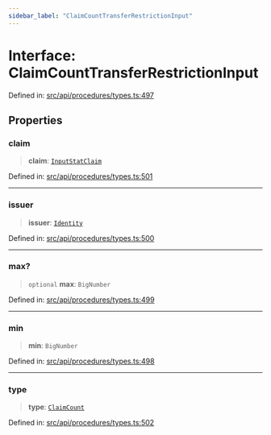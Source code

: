 ```yaml
---
sidebar_label: "ClaimCountTransferRestrictionInput"
---
```


# Interface: ClaimCountTransferRestrictionInput

Defined in: [src/api/procedures/types.ts:497](https://github.com/PolymeshAssociation/polymesh-sdk/blob/bee6a2fe7a8ce5db42a6982e793782182cde2153/src/api/procedures/types.ts#L497)

## Properties

### claim

> **claim**: [`InputStatClaim`](../../../entities/types/type-aliases/InputStatClaim.mdx)

Defined in: [src/api/procedures/types.ts:501](https://github.com/PolymeshAssociation/polymesh-sdk/blob/bee6a2fe7a8ce5db42a6982e793782182cde2153/src/api/procedures/types.ts#L501)

***

### issuer

> **issuer**: [`Identity`](../../../entities/Identity/classes/Identity.mdx)

Defined in: [src/api/procedures/types.ts:500](https://github.com/PolymeshAssociation/polymesh-sdk/blob/bee6a2fe7a8ce5db42a6982e793782182cde2153/src/api/procedures/types.ts#L500)

***

### max?

> `optional` **max**: `BigNumber`

Defined in: [src/api/procedures/types.ts:499](https://github.com/PolymeshAssociation/polymesh-sdk/blob/bee6a2fe7a8ce5db42a6982e793782182cde2153/src/api/procedures/types.ts#L499)

***

### min

> **min**: `BigNumber`

Defined in: [src/api/procedures/types.ts:498](https://github.com/PolymeshAssociation/polymesh-sdk/blob/bee6a2fe7a8ce5db42a6982e793782182cde2153/src/api/procedures/types.ts#L498)

***

### type

> **type**: [`ClaimCount`](../enumerations/TransferRestrictionType.mdx#claimcount)

Defined in: [src/api/procedures/types.ts:502](https://github.com/PolymeshAssociation/polymesh-sdk/blob/bee6a2fe7a8ce5db42a6982e793782182cde2153/src/api/procedures/types.ts#L502)
